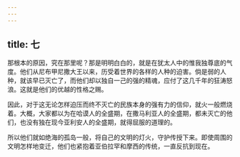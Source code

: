 ```yaml
---
---
---
```

title: 七
---



那根本的原因，究在那里呢？那是明明白白的，就是在犹太人中的惟我独尊底的气度。他们从尼布甲尼撒大王以来，历受着世界的各样的人种的迫害。倘是弱的人种，就该早已灭亡了，而他们却以独自一己的强的精魂，应付了这几千年的狂涛怒浪。这就是他们的优越的性格之赐。

因此，对于这无论怎样迫压而终不灭亡的民族本身的强有力的信仰，就火一般燃烧着。大概，大家都以为在哈谟人的全盛期，在撒马利亚人的全盛期，都未灭亡的他们，也没有独在现今亚利安人的全盛期，就得屈服的道理的。

所以他们就如绝海的孤岛一般，将自己的文明的灯火，守护传授下来。即使周围的文明怎样地变迁，他们也紧抱着亚伯拉罕和摩西的传统，一直反抗到现在。